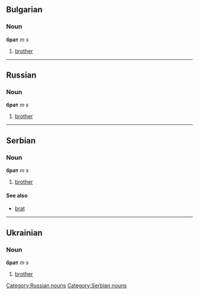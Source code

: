 ==Bulgarian==
===Noun===
'''брат''' ''m s''
#[[brother]]
----
==Russian==
===Noun===
'''брат''' ''m s''
#[[brother]]
[[Category:Russian nouns]]
----
==Serbian==
===Noun===
'''брат''' ''m s''
#[[brother]]
====See also====
*[[brat]]
[[Category:Serbian nouns]]
----
==Ukrainian==
===Noun===
'''брат''' ''m s''
#[[brother]]